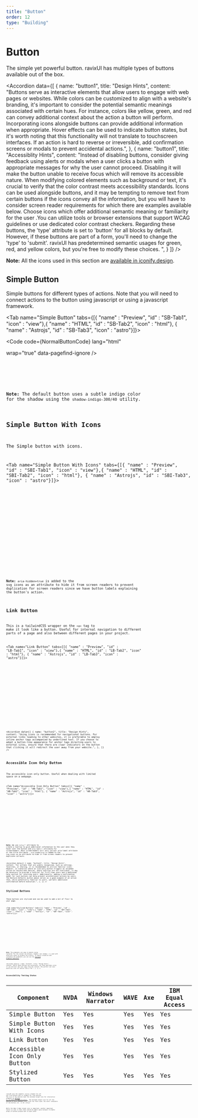 ```yaml
---
title: "Button"
order: 12
type: "Building"
---
```



# Button

The simple yet powerful button. ravixUI has multiple types of buttons available out of the box.

<Accordion
  data={[
    {
      name: "button1",
      title: "Design Hints",
      content:
        "Buttons serve as interactive elements that allow users to engage with web pages or websites. While colors can be customized to align with a website's branding, it's important to consider the potential semantic meanings associated with certain hues. For instance, colors like yellow, green, and red can convey additional context about the action a button will perform. Incorporating icons alongside buttons can provide additional information when appropriate. Hover effects can be used to indicate button states, but it's worth noting that this functionality will not translate to touchscreen interfaces. If an action is hard to reverse or irreversible, add confirmation screens or modals to prevent accidental actions.",
    },
    {
      name: "button1",
      title: "Accessiblity Hints",
      content:
        "Instead of disabling buttons, consider giving feedback using alerts or modals when a user clicks a button with appropriate messages for why the user cannot proceed. Disabling it will make the button unable to receive focus which will remove its accessible nature. When modifying colored elements such as background or text, it's crucial to verify that the color contrast meets accessibility standards. Icons can be used alongside buttons, and it may be tempting to remove text from certain buttons if the icons convey all the information, but you will have to consider screen reader requirements for which there are examples available below. Choose icons which offer additional semantic meaning or familiarity for the user .You can utilize tools or browser extensions that support WCAG guidelines or use dedicated color contrast checkers. Regarding these buttons, the 'type' attribute is set to 'button' for all blocks by default. However, if these buttons are part of a form, you'll need to change the 'type' to 'submit'. ravixUI has predetermined semantic usages for green, red, and yellow colors, but you're free to modify these choices. ",
    }
  ]}
/>

**Note:** All the icons used in this section are [available in iconify.design](https://iconify.design/).

## Simple Button

Simple buttons for different types of actions. Note that you will need to connect actions to the button using javascript or using a javascript framework.

<Tab name="Simple Button" tabs={[{ "name" : "Preview", "id" : "SB-Tab1", "icon" : "view"},{ "name" : "HTML", "id" : "SB-Tab2", "icon" : "html"}, { "name" : "Astrojs", "id" : "SB-Tab3", "icon" : "astro"}]}>

<section id ="SB-Tab1-panel" role="tabpanel" data-role="tabpanel" aria-labelledby="SB-Tab1">
<NormalButton />

</section>

<section id ="SB-Tab2-panel" role="tabpanel" data-role="tabpanel" aria-labelledby="SB-Tab2" class="hidden">

<Code
  code={NormalButtonCode}
  lang="html"
  
  wrap="true"
  data-pagefind-ignore
/>

</section>

<section id ="SB-Tab3-panel" role="tabpanel" data-role="tabpanel" aria-labelledby="SB-Tab3" class="hidden">

<Code
  code={NormalButtonCodeAstro}
  title="ButtonVariants.astro"
  lang="astro"
  wrap="true"
  data-pagefind-ignore
/>

</section>

</Tab>

**Note:** The default button uses a subtle indigo color for the shadow using the `shadow-indigo-300/40` utility. 

## Simple Button With Icons

The Simple button with icons.

<Tab name="Simple Button With Icons" tabs={[{ "name" : "Preview", "id" : "SBI-Tab1", "icon" : "view"},{ "name" : "HTML", "id" : "SBI-Tab2", "icon" : "html"}, { "name" : "Astrojs", "id" : "SBI-Tab3", "icon" : "astro"}]}>

<section id ="SBI-Tab1-panel" role="tabpanel" data-role="tabpanel" aria-labelledby="SBI-Tab1">
<NormalButtonWithIcons />

</section>

<section id ="SBI-Tab2-panel" role="tabpanel" data-role="tabpanel" aria-labelledby="SBI-Tab2" class="hidden">

<Code
  code={NormalButtonWithIconsCode}
  lang="html"
  wrap="true"
  data-pagefind-ignore
/>

</section>

<section id ="SBI-Tab3-panel" role="tabpanel" data-role="tabpanel" aria-labelledby="SBI-Tab3" class="hidden">

<Code
  code={NormalButtonWithIconsCodeAstro}
  lang="astro"
  title="ButtonWithIcons.astro"
  wrap="true"
  data-pagefind-ignore
/>

</section>

</Tab>

**Note:** `aria-hidden=true` is added to the svg icons as an attribute to hide it from screen readers to prevent duplication for screen readers since we have button labels explaining the button's action.

## Link Button

This is a tailwindCSS wrapper on the `<a>` tag to make it look like a button. Useful for internal navigation to different parts of a page and also between different pages in your project.

<Tab name="Link Button" tabs={[{ "name" : "Preview", "id" : "LB-Tab1", "icon" : "view"},{ "name" : "HTML", "id" : "LB-Tab2", "icon" : "html"}, { "name" : "Astrojs", "id" : "LB-Tab3", "icon" : "astro"}]}>

<section id ="LB-Tab1-panel" role="tabpanel" data-role="tabpanel" aria-labelledby="LB-Tab1">
<LinkButton />

</section>

<section id ="LB-Tab2-panel" role="tabpanel" data-role="tabpanel" aria-labelledby="LB-Tab2" class="hidden">

<Code
  code={LinkButtonCode}
  lang="html"
  wrap="true"
  data-pagefind-ignore
/>

</section>

<section id ="LB-Tab3-panel" role="tabpanel" data-role="tabpanel" aria-labelledby="LB-Tab3" class="hidden">

<Code
  code={LinkButtonCodeAstro}
  lang="astro"
  title="LinkButtons.astro"
  wrap="true"
  data-pagefind-ignore
/>

</section>

</Tab>

<Accordion
  data={[
    {
      name: "button2",
      title: "Design Hints",
      content:
        "Using icons is recommended for navigational buttons.  For external links leading to other websites, it is preferable to employ inline anchor tags accompanied by underlined text. If you choose to adopt a button-like appearance for anchor tags directing users to external sites, ensure that there are clear indicators on the button that clicking it will redirect the user away from your website.",
    },
  ]}
/>

## Accessible Icon Only Button

The accessible icon only button. Useful when dealing with limited space on a webpage.

<Tab name="Accessible Icon Only Button" tabs={[{ "name" : "Preview", "id" : "AB-Tab1", "icon" : "view"},{ "name" : "HTML", "id" : "AB-Tab2", "icon" : "html"}, { "name" : "Astrojs", "id" : "AB-Tab3", "icon" : "astro"}]}>

<section id ="AB-Tab1-panel" role="tabpanel" data-role="tabpanel" aria-labelledby="AB-Tab1">
<IconButton />

</section>

<section id ="AB-Tab2-panel" role="tabpanel" data-role="tabpanel" aria-labelledby="AB-Tab2" class="hidden">

<Code
  code={IconButtonCode}
  lang="html"
  wrap="true"
  data-pagefind-ignore
/>

</section>

<section id ="AB-Tab3-panel" role="tabpanel" data-role="tabpanel" aria-labelledby="AB-Tab3" class="hidden">

<Code
  code={IconButtonCodeAstro}
  lang="astro"
  title="IconOnlyButton.astro"
  wrap="true"
  data-pagefind-ignore
/>

</section>

</Tab>

**Note:** We use `title=""` attribute to create a tooltip to give additional information to the user when they hover over the button and `aria-label=""` attribute for screenreaders. Most screenreaders will only callout aria-label attribute or the title attribute . `aria-hidden=true` is added to the svg icons as an attribute to hide it from screen readers to prevent duplicate callouts.

<Accordion
  data={[
    {
      name: "button3",
      title: "Design Hints",
      content:
        "For actions that are widely recognized, such as settings, favorites, or sharing, it is recommended to utilize familiar icons. However, in scenarios where an icon-only button triggers an uncommon action on touchscreen devices, where tooltips are not functional, it may be necessary to provide a tutorial for first-time users and a dedicated help section for returning users. Additionally, adding a confirmation modal for such buttons can help prevent unintentional actions by users. The Restore Defaults button above serves as a good example of an action that, while potentially familiar to users, warrants additional confirmation before execution.",
    },
  ]}
/>

## Stylized Buttons

These buttons are stylized and can be used to add a bit of flair to your page.

<Tab name="Stylized Buttons" tabs={[{ "name" : "Preview", "id" : "SBT-Tab1", "icon" : "view"},{ "name" : "HTML", "id" : "SBT-Tab2", "icon" : "html"}, { "name" : "Astrojs", "id" : "SBT-Tab3", "icon" : "astro"}]}>

<section id ="SBT-Tab1-panel" role="tabpanel" data-role="tabpanel" aria-labelledby="SBT-Tab1">
<StylizedButton />

</section>

<section id ="SBT-Tab2-panel" role="tabpanel" data-role="tabpanel" aria-labelledby="SBT-Tab2" class="hidden">

<Code
  code={StylizedButtonCode}
  lang="html"
  wrap="true"
  data-pagefind-ignore
/>

</section>

<section id ="SBT-Tab3-panel" role="tabpanel" data-role="tabpanel" aria-labelledby="SBT-Tab3" class="hidden">

<Code
  code={StylizedButtonCodeAstro}
  lang="astro"
  title="StylizedButton.astro"
  wrap="true"
  data-pagefind-ignore
/>

</section>

</Tab>

**Note:** The gradients are easy to modify using tailwind. For the second row buttons, shadow ( box shadow ) is used with arbitrary value to produce the effects. To easily visualize and customize the gradients you can use the [Tailwind Gradient Generator](https://tailwindcomponents.com/gradient-generator/) . 

<Accordion
  data={[
    {
      name: "button4",
      title: "Design Hints",
      content:
        "While these buttons are accessible, use them sparingly since it can distract the user away from the content. The perfect use case would be a one off button like a CTA.",
    },
  ]}
/>

## Accessibility Testing Status

| Component                  | NVDA | Windows Narrator | WAVE | Axe | IBM Equal Access |
| -------------------------- | ---- | ---------------- | ---- | --- | ---------------- |
| Simple Button              | Yes  | Yes              | Yes  | Yes | Yes              |
| Simple Button With Icons   | Yes  | Yes              | Yes  | Yes | Yes              |
| Link Button                | Yes  | Yes              | Yes  | Yes | Yes              |
| Accessible Icon Only Button| Yes  | Yes              | Yes  | Yes | Yes              |
| Stylized Button            | Yes  | Yes              | Yes  | Yes | Yes              |

ravixUI uses the semantic `<button>` element for all non link buttons and `<a>` element for link buttons. The size of the buttons meet the minimum target size for interactive elements as [defined by the WCAG 2.1 specification.](https://www.w3.org/WAI/WCAG21/Understanding/target-size.html). The minimum target size for all the buttons in this context, i.e., with the fonts used, the outer containers of the buttons etc. is 44 x 44 px. 

While the 44px X 44px target size is important, another important factor to note is that there should be ample space between clickable areas of buttons placed next to each other.